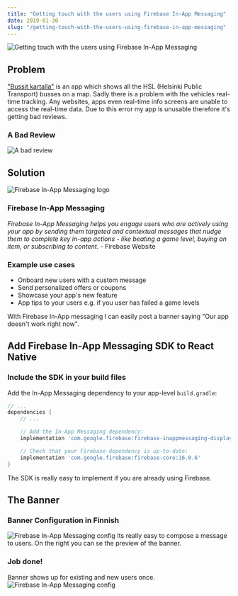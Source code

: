 ```yaml
---
title: "Getting touch with the users using Firebase In-App Messaging"
date: 2019-01-30
slug: "/getting-touch-with-the-users-using-firebase-in-app-messaging"
---
```


![Getting touch with the users using Firebase In-App Messaging](./firebase-in-app-messages-phones.png)
## Problem
["Bussit kartalla"](https://toukopeltomaa.com/app/Bussit-Kartalla-HSL-Live-bussit/) is an app which shows all the
HSL (Helsinki Public Transport) busses on a map.
Sadly there is a problem with the vehicles real-time tracking.
Any websites, apps even real-time info screens are unable to access the real-time data.
Due to this error my app is unusable therefore it's getting bad reviews.
### A Bad Review
![A bad review](./bad-review.png)
## Solution
![Firebase In-App Messaging logo](./firebase-in-app-messaging.png)
### Firebase In-App Messaging
*Firebase In-App Messaging helps you engage users who are actively using your app by sending them targeted and contextual messages that nudge them to complete key in-app actions - like beating a game level, buying an item, or subscribing to content.* - Firebase Website
### Example use cases
- Onboard new users with a custom message
- Send personalized offers or coupons
- Showcase your app's new feature
- App tips to your users e.g. if you user has failed a game levels 

With Firebase In-App messaging I can easily post a banner saying "Our app doesn't work right now". 
## Add Firebase In-App Messaging SDK to React Native
### Include the SDK in your build files
Add the In-App Messaging dependency to your app-level `build.gradle`:
```groovy
// ...
dependencies {
    // ...

    // Add the In-App Messaging dependency:
    implementation 'com.google.firebase:firebase-inappmessaging-display:17.0.4'

    // Check that your Firebase dependency is up-to-date:
    implementation 'com.google.firebase:firebase-core:16.0.6'
}
```
The SDK is really easy to implement if you are already using Firebase.
## The Banner
### Banner Configuration in Finnish
![Firebase In-App Messaging config](./firebase-in-app-messaging-config.png)
Its really easy to compose a message to users. On the right you can se the preview of the banner.
### Job done!
Banner shows up for existing and new users once.
![Firebase In-App Messaging config](./screenshot-firebase-in-app-messaging.png)
